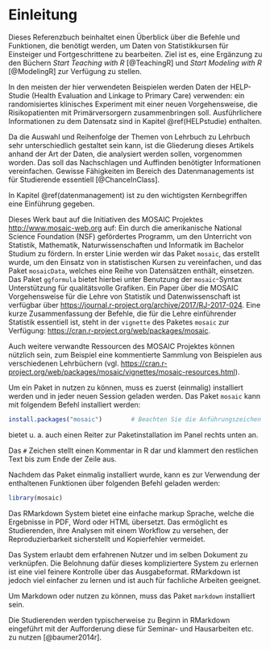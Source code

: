 # Einleitung

Dieses Referenzbuch beinhaltet einen Überblick über die Befehle und Funktionen, die benötigt werden, um Daten von Statistikkursen für Einsteiger und Fortgeschrittene zu bearbeiten. Ziel ist es, eine Ergänzung zu den Büchern *Start Teaching with R* [@TeachingR] und *Start Modeling with R* [@ModelingR] zur Verfügung zu stellen.

In den meisten der hier verwendeten Beispielen werden Daten der HELP-Studie (Health Evaluation and Linkage to Primary Care) verwenden: ein randomisiertes klinisches Experiment mit einer neuen Vorgehensweise, die Risikopatienten mit Primärversorgern zusammenbringen soll. Ausführlichere Informationen zu dem Datensatz sind in Kapitel \@ref(HELPstudie) enthalten.

Da die Auswahl und Reihenfolge der Themen von Lehrbuch zu Lehrbuch sehr unterschiedlich gestaltet sein kann, ist die Gliederung dieses Artikels anhand der Art der Daten, die analysiert werden sollen, vorgenommen worden. Das soll das Nachschlagen und Auffinden benötigter Informationen vereinfachen. Gewisse Fähigkeiten im Bereich des Datenmanagements ist für Studierende essentiell [@ChanceInClass].

In Kapitel \@ref(datenmanagement) ist zu den wichtigsten Kernbegriffen eine Einführung gegeben.

Dieses Werk baut auf die Initiativen des MOSAIC Projektes [http://www.mosaic-web.org](http://www.mosaic-web.org) auf: Ein durch die amerikanische National Science Foundation (NSF) gefördertes Programm, um den Unterricht von Statistik, Mathematik, Naturwissenschaften und Informatik im Bachelor Studium zu fördern. In erster Linie werden wir das Paket `mosaic`, das erstellt wurde, um den Einsatz von \textsf{R} in statistischen Kursen zu vereinfachen, und das Paket `mosaicData`, welches eine Reihe von Datensätzen enthält, einsetzen. Das Paket `ggformula` bietet hierbei unter Benutzung der `mosaic`-Syntax Unterstützung für qualitätsvolle Grafiken. Ein Paper über die MOSAIC Vorgehensweise für die Lehre von Statistik und Datenwissenschaft ist verfügbar über [https://journal.r-project.org/archive/2017/RJ-2017-024](https://journal.r-project.org/archive/2017/RJ-2017-024). Eine kurze Zusammenfassung der \textsf{R} Befehle, die für die Lehre einführender Statistik essentiell ist, steht in der `vignette` des Paketes `mosaic` zur Verfügung:
[https://cran.r-project.org/web/packages/mosaic](https://cran.r-project.org/web/packages/mosaic).

Auch weitere verwandte Ressourcen des MOSAIC Projektes können nützlich sein, zum Beispiel eine kommentierte Sammlung von Beispielen aus verschiedenen Lehrbüchern (vgl. [https://cran.r-project.org/web/packages/mosaic/vignettes/mosaic-resources.html](https://cran.r-project.org/web/packages/mosaic/vignettes/mosaic-resources.html)).

Um ein Paket in \textsf{R} nutzen zu können, muss es zuerst (einmalig) installiert werden und in jeder neuen Session geladen werden. Das Paket `mosaic` kann mit folgendem Befehl installiert werden:

```r
install.packages("mosaic")        # Beachten Sie die Anführungszeichen
```

::: {.note data-latex=""}
\textsf{RStudio} bietet u. a. auch einen Reiter zur Paketinstallation im Panel rechts unten an. 
:::

Das `#` Zeichen stellt einen Kommentar in R dar und klammert den restlichen Text bis zum Ende der Zeile aus. 

Nachdem das Paket einmalig installiert wurde, kann es zur Verwendung der enthaltenen Funktionen über folgenden Befehl geladen werden:

```r
library(mosaic)
```

Das RMarkdown System bietet eine einfache markup Sprache, welche die Ergebnisse in PDF, Word oder HTML übersetzt. Das ermöglicht es Studierenden, ihre Analysen mit einem Workflow zu versehen, der Reproduzierbarkeit sicherstellt und Kopierfehler vermeidet.

::: {.infobox data-latex=""}
Das \textsf{knitr/LATEX} System erlaubt dem erfahrenen Nutzer \textsf{R} und \textsf{LaTeX} im selben Dokument zu verknüpfen. Die Belohnung dafür dieses kompliziertere System zu erlernen ist eine viel feinere Kontrolle über das Ausgabeformat. RMarkdown ist jedoch viel einfacher zu lernen und ist auch für fachliche Arbeiten geeignet.
:::

::: {.hinweis data-latex=""}
Um Markdown oder \textsf{knitr/LATEX} nutzen zu können, muss das Paket `markdown` installiert sein.
:::

Die Studierenden werden typischerweise zu Beginn in RMarkdown eingeführt mit der Aufforderung diese für Seminar- und Hausarbeiten etc. zu nutzen [@baumer2014r].
